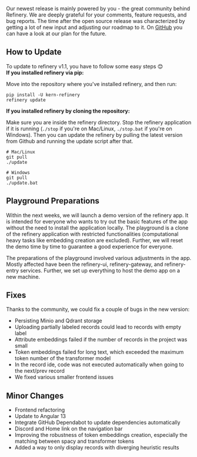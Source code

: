 Our newest release is mainly powered by you - the great community behind Refinery. We are deeply grateful for your comments, feature requests, and bug reports. The time after the open source release was characterized by getting a lot of new input and adjusting our roadmap to it. On [GitHub](https://github.com/code-kern-ai/refinery/projects/1) you can have a look at our plan for the future.

## How to Update

To update to refinery v1.1, you have to follow some easy steps 😊  
**If you installed refinery via pip:**

Move into the repository where you've installed refinery, and then run:

```shell
pip install -U kern-refinery
refinery update
```

**If you installed refinery by cloning the repository:**

Make sure you are inside the refinery directory. Stop the refinery application if it is running (<code>./stop</code> if you're on Mac/Linux, <code>./stop.bat</code> if you're on Windows). Then you can update the refinery by pulling the latest version from Github and running the update script after that.

```shell
# Mac/Linux
git pull
./update
```

```shell
# Windows
git pull
./update.bat
```

## Playground Preparations

Within the next weeks, we will launch a demo version of the refinery app. It is intended for everyone who wants to try out the basic features of the app without the need to install the application locally. The playground is a clone of the refinery application with restricted functionalities (computational heavy tasks like embedding creation are excluded). Further, we will reset the demo time by time to guarantee a good experience for everyone.

The preparations of the playground involved various adjustments in the app. Mostly affected have been the refinery-ui, refinery-gateway, and refinery-entry services. Further, we set up everything to host the demo app on a new machine.

## Fixes

Thanks to the community, we could fix a couple of bugs in the new version:

- Persisting Minio and Qdrant storage
- Uploading partially labeled records could lead to records with empty label
- Attribute embeddings failed if the number of records in the project was small
- Token embeddings failed for long text, which exceeded the maximum token number of the transformer model
- In the record ide, code was not executed automatically when going to the next/prev record
- We fixed various smaller frontend issues

## Minor Changes

- Frontend refactoring
- Update to Angular 13
- Integrate GitHub Dependabot to update dependencies automatically
- Discord and Home link on the navigation bar
- Improving the robustness of token embeddings creation, especially the matching between spacy and transformer tokens
- Added a way to only display records with diverging heuristic results
